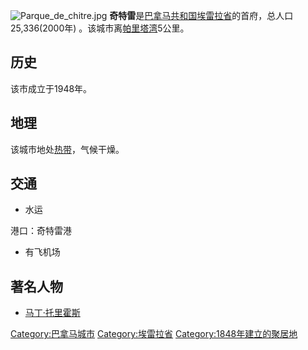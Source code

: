 [[File:Parque_de_chitre.jpg|right]]
'''奇特雷'''是[[巴拿马共和国|巴拿马共和国]][[埃雷拉省|埃雷拉省]]的首府，总人口25,336(2000年) 。该城市离[[帕里塔湾|帕里塔湾]]5公里。

== 历史 ==
该市成立于1948年。

== 地理 ==
该城市地处[[热带|热带]]，气候干燥。

== 交通 ==
* 水运

港口：奇特雷港

*有飞机场

== 著名人物 ==

* [[马丁·托里霍斯|马丁·托里霍斯]]

{{Herrera Province}}

[[Category:巴拿马城市|Category:巴拿马城市]]
[[Category:埃雷拉省|Category:埃雷拉省]]
[[Category:1848年建立的聚居地|Category:1848年建立的聚居地]]